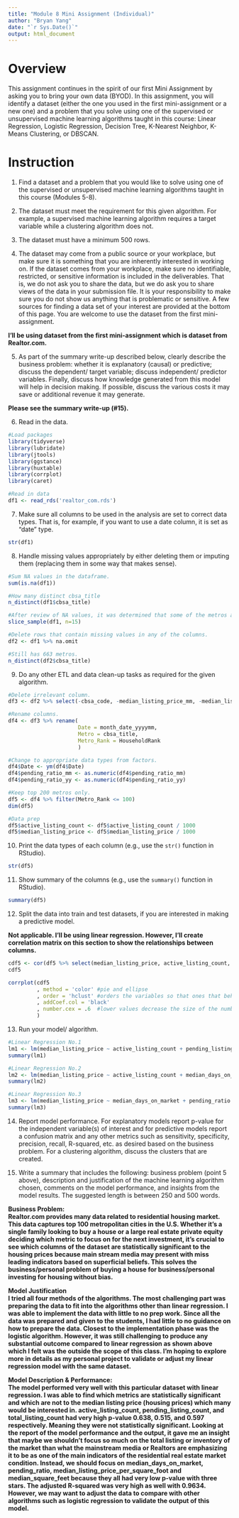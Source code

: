 ---
title: "Module 8 Mini Assignment (Individual)"
author: "Bryan Yang"
date: "`r Sys.Date()`"
output: html_document
---

# Overview    

This assignment continues in the spirit of our first Mini Assignment by asking you to bring your own data (BYOD). In this assignment, you will identify a dataset (either the one you used in the first mini-assignment or a new one) and a problem that you solve using one of the supervised or unsupervised machine learning algorithms taught in this course: Linear Regression, Logistic Regression, Decision Tree, K-Nearest Neighbor, K-Means Clustering, or DBSCAN.    

# Instruction    
 
1. Find a dataset and a problem that you would like to solve using one of the supervised or unsupervised machine learning algorithms taught in this course (Modules 5-8).   

2. The dataset must meet the requirement for this given algorithm. For example, a supervised machine learning algorithm requires a target variable while a clustering algorithm does not.    

3. The dataset must have a minimum 500 rows.    

4. The dataset may come from a public source or your workplace, but make sure it is something that you are inherently interested in working on. If the dataset comes from your workplace, make sure no identifiable, restricted, or sensitive information is included in the deliverables. That is, we do not ask you to share the data, but we do ask you to share views of the data in your submission file. It is your responsibility to make sure you do not show us anything that is problematic or sensitive. A few sources for finding a data set of your interest are provided at the bottom of this page. You are welcome to use the dataset from the first mini-assignment.   

**I'll be using dataset from the first mini-assignment which is dataset from Realtor.com.**

5. As part of the summary write-up described below, clearly describe the business problem: whether it is explanatory (causal) or predictive; discuss the dependent/ target variable; discuss independent/ predictor variables. Finally, discuss how knowledge generated from this model will help in decision making. If possible, discuss the various costs it may save or additional revenue it may generate.    

**Please see the summary write-up (#15).**

6. Read in the data.   

```{r}
#Load packages
library(tidyverse)
library(lubridate)
library(jtools)
library(ggstance)
library(huxtable)
library(corrplot)
library(caret)

#Read in data
df1 <- read_rds('realtor_com.rds')
```


7. Make sure all columns to be used in the analysis are set to correct data types. That is, for example, if you want to use a date column, it is set as "date" type.   

```{r}
str(df1)
```

8. Handle missing values appropriately by either deleting them or imputing them (replacing them in some way that makes sense).   

```{r}
#Sum NA values in the dataframe.
sum(is.na(df1))

#How many distinct cbsa_title
n_distinct(df1$cbsa_title)

#After review of NA values, it was determined that some of the metros are not interesting or relevant.
slice_sample(df1, n=15)

#Delete rows that contain missing values in any of the columns.
df2 <- df1 %>% na.omit

#Still has 663 metros.
n_distinct(df2$cbsa_title)
```

9. Do any other ETL and data clean-up tasks as required for the given algorithm.   

```{r}
#Delete irrelevant column.
df3 <- df2 %>% select(-cbsa_code, -median_listing_price_mm, -median_listing_price_yy, -median_days_on_market_mm, -median_days_on_market_yy, -median_listing_price_per_square_foot_mm, -median_listing_price_per_square_foot_yy, -median_square_feet_mm, -median_square_feet_yy, -active_listing_count_mm, -active_listing_count_yy, -new_listing_count_mm, -new_listing_count_yy, -price_increased_count_mm, -price_increased_count_yy, -price_reduced_count_mm, -price_reduced_count_yy, -pending_listing_count_mm, -pending_listing_count_yy, -average_listing_price, -average_listing_price_mm, -average_listing_price_yy, -total_listing_count_mm, -total_listing_count_yy)

#Rename columns.
df4 <- df3 %>% rename(
                      Date = month_date_yyyymm,
                      Metro = cbsa_title,
                      Metro_Rank = HouseholdRank
                      )

#Change to appropriate data types from factors.
df4$Date <- ym(df4$Date)
df4$pending_ratio_mm <- as.numeric(df4$pending_ratio_mm)
df4$pending_ratio_yy <- as.numeric(df4$pending_ratio_yy)

#Keep top 200 metros only.
df5 <- df4 %>% filter(Metro_Rank <= 100)
dim(df5)

#Data prep
df5$active_listing_count <- df5$active_listing_count / 1000
df5$median_listing_price <- df5$median_listing_price / 1000
```

10. Print the data types of each column (e.g., use the `str()` function in RStudio).    

```{r}
str(df5)
```

11. Show summary of the columns (e.g., use the `summary()` function in RStudio).    

```{r}
summary(df5)
```

12. Split the data into train and test datasets, if you are interested in making a predictive model.   

**Not applicable. I'll be using linear regression. However, I'll create correlation matrix on this section to show the relationships between columns.**

```{r}
cdf5 <- cor(df5 %>% select(median_listing_price, active_listing_count, median_days_on_market, price_increased_count, price_reduced_count))
cdf5
```
```{r}
corrplot(cdf5
         , method = 'color' #pie and ellipse
         , order = 'hclust' #orders the variables so that ones that behave similarly are placed next to each other
         , addCoef.col = 'black' 
         , number.cex = .6  #lower values decrease the size of the numbers in the cells
         )
```

13. Run your model/ algorithm.   

```{r}
#Linear Regression No.1
lm1 <- lm(median_listing_price ~ active_listing_count + pending_listing_count + median_listing_price + median_listing_price_per_square_foot + total_listing_count, data = df5)
summary(lm1)
```

```{r}
#Linear Regression No.2
lm2 <- lm(median_listing_price ~ active_listing_count + median_days_on_market + pending_ratio + pending_listing_count + median_listing_price + median_listing_price_per_square_foot + median_square_feet + total_listing_count, data = df5)
summary(lm2)
```

```{r}
#Linear Regression No.3
lm3 <- lm(median_listing_price ~ median_days_on_market + pending_ratio + median_listing_price + median_listing_price_per_square_foot + median_square_feet, data = df5)
summary(lm3)
```

14. Report model performance. For explanatory models report p-value for the independent variable(s) of interest and for predictive models report a  confusion matrix and any other metrics such as sensitivity, specificity, precision, recall, R-squared, etc. as desired based on the business problem. For a clustering algorithm, discuss the clusters that are created.
   
15. Write a summary that includes the following: business problem (point 5 above), description and justification of the machine learning algorithm chosen, comments on the model performance, and insights from the model results. The suggested length is between 250 and 500 words.   

**Business Problem:**   
**Realtor.com provides many data related to residential housing market. This data captures top 100 metropolitan cities in the U.S. Whether it's a single family looking to buy a house or a large real estate private equity deciding which metric to focus on for the next investment, it's crucial to see which columns of the dataset are statistically significant to the housing prices because main stream media may present with miss leading indicators based on superficial beliefs. This solves the business/personal problem of buying a house for business/personal investing for housing without bias.**   

**Model Justification**   
**I tried all four methods of the algorithms. The most challenging part was preparing the data to fit into the algorithms other than linear regression. I was able to implement the data with little to no prep work. Since all the data was prepared and given to the students, I had little to no guidance on how to prepare the data. Closest to the implementation phase was the logistic algorithm. However, it was still challenging to produce any substantial outcome compared to linear regression as shown above which I felt was the outside the scope of this class. I'm hoping to explore more in details as my personal project to validate or adjust my linear regression model with the same dataset.**

**Model Description & Performance:**  
**The model performed very well with this particular dataset with linear regression. I was able to find which metrics are statistically significant and which are not to the median listing price (housing prices) which many would be interested in. active_listing_count, pending_listing_count, and total_listing_count had very high p-value 0.638, 0.515, and 0.597 respectively. Meaning they were not statistically significant. Looking at the report of the model performance and the output, it gave me an insight that maybe we shouldn't focus so much on the total listing or inventory of the market than what the mainstream media or Realtors are emphasizing it to be as one of the main indicators of the residential real estate market condition. Instead, we should focus on median_days_on_market, pending_ratio, median_listing_price_per_square_foot and median_square_feet because they all had very low p-value with three stars. The adjusted R-squared was very high as well with 0.9634. However, we may want to adjust the data to compare with other algorithms such as logistic regression to validate the output of this model.**